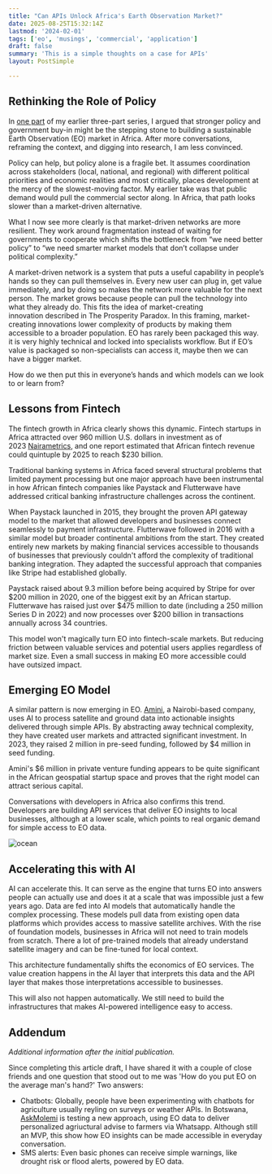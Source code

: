 ```yaml
---
title: "Can APIs Unlock Africa's Earth Observation Market?"
date: 2025-08-25T15:32:14Z
lastmod: '2024-02-01'
tags: ['eo', 'musings', 'commercial', 'application']
draft: false
summary: 'This is a simple thoughts on a case for APIs'
layout: PostSimple

---
```

## Rethinking the Role of Policy

In [one part](https://omowonuola-akintola.github.io/website/blog/How%20Global%20Economies%20Built) of my earlier three-part series, I argued that stronger policy and government buy-in might be the stepping stone to building a
sustainable Earth Observation (EO) market in Africa. After more conversations, reframing the context, and digging into research, I am less convinced.

Policy can help, but policy alone is a fragile bet. It assumes coordination across stakeholders (local, national, and regional) with different political
priorities and economic realities and most critically, places development at the mercy of the slowest-moving factor. My earlier take was that public demand 
would pull the commercial sector along. In Africa, that path looks slower than a market-driven alternative.

What I now see more clearly is that market-driven networks are more resilient. They work around fragmentation instead of waiting for governments to cooperate 
which shifts the bottleneck from “we need better policy” to “we need smarter market models that don’t collapse under political complexity.” 

A market-driven network is a system that puts a useful capability in people’s hands so they can pull themselves in. Every new user can plug in, get value 
immediately, and by doing so makes the network more valuable for the next person. The market grows because people can pull the technology into what they already do.
This fits the idea of market-creating innovation described in The Prosperity Paradox. In this framing, market-creating innovations lower complexity of products by 
making them accessible to a broader population. EO has rarely been packaged this way. it is very highly technical and locked into specialists workflow. But if EO’s
value is packaged so non-specialists can access it, maybe then we can have a bigger market.

How do we then put this in everyone’s hands and which models can we look to or learn from?

## Lessons from Fintech

The fintech growth in Africa clearly shows this dynamic. Fintech startups in Africa attracted over 960 million U.S. dollars in investment as of 2023 [Nairametrics](https://nairametrics.com/2021/04/19/how-api-fintech-startups-are-driving-access-to-financial-data-across-africa-ceo-mono/), 
and one report estimated that African fintech revenue could quintuple by 2025 to reach $230 billion.

Traditional banking systems in Africa faced several structural problems that limited payment processing but one major approach have been instrumental in how African 
fintech companies like Paystack and Flutterwave have addressed critical banking infrastructure challenges across the continent. 

When Paystack launched in 2015, they brought the proven API gateway model to the market  that allowed developers and businesses connect seamlessly to payment infrastructure. 
Flutterwave followed in 2016 with a similar model but broader continental ambitions from the start. They created entirely new markets by making financial services accessible 
to thousands of businesses that previously couldn't afford the complexity of traditional banking integration. They adapted the successful approach that companies like Stripe had 
established globally.

Paystack raised about 9.3 million before being acquired by Stripe for over $200 million in 2020, one of the biggest exit by an African startup. Flutterwave has raised just over
$475 million to date (including a 250 million Series D in 2022) and now processes over $200 billion in transactions annually across 34 countries.  

This model won't magically turn EO into fintech-scale markets. But reducing friction between valuable services and potential users applies regardless of market size. Even a small 
success in making EO more accessible could have outsized impact.

## Emerging EO Model

A similar pattern is now emerging in EO. [Amini](https://www.amini.ai), a Nairobi-based company, uses AI to process satellite and ground data into actionable insights delivered through 
simple APIs. By abstracting away technical complexity, they have created user markets and attracted significant investment. In 2023, they raised 2 million in pre-seed funding, followed 
by $4 million in seed funding.

Amini's $6 million in private venture funding appears to be quite significant in the African geospatial startup space and proves that the right model can attract serious capital.

Conversations with developers in Africa also confirms this trend. Developers are building API services that deliver EO insights to local businesses, although at a lower scale, which points 
to real organic demand for simple access to EO data.

<Image alt="ocean" src="/static/images/API.jpeg" width={1200} height={800} />

## Accelerating this with AI

AI can accelerate this. It can serve as the engine that turns EO into answers people can actually use and does it at a scale that was impossible just a few years ago. Data are fed into AI models 
that automatically handle the complex processing. These models pull data from existing open data platforms which provides access to massive satellite archives. With the rise of foundation models,
businesses in Africa will not need to train models from scratch. There a lot of pre-trained models that already understand satellite imagery and can be fine-tuned for local context.

This architecture fundamentally shifts the economics of EO services. The value creation happens in the AI layer that interprets this data and the API layer that makes those interpretations 
accessible to businesses.

This will also not happen automatically. We still need to build the infrastructures that makes AI-powered intelligence easy to access.

## Addendum 
_Additional information after the initial publication._

Since completing this article draft, I have shared it with a couple of close friends and one question that stood out to me was 'How do you put EO on the average man's hand?' 
Two answers:

- Chatbots: Globally, people have been experimenting with chatbots for agriculture usually reyling on surveys or weather APIs. In Botswana, [AskMolemi](https://digitalearthafrica.org/en_za/how-satellite-data-is-reaching-smallholder-farmers-in-botswana/) is testing a new approach,
using EO data to deliver personalized agriuctural advise to farmers via Whatsapp. Although still an MVP, this show how EO insights can be made accessible in everyday conversation.
- SMS alerts: Even basic phones can receive simple warnings, like drought risk or flood alerts, powered by EO data.